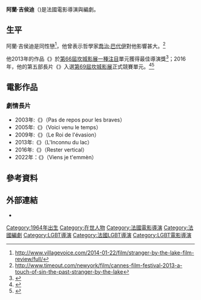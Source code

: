 {{expand|time=2016-04-17T09:28:41+00:00}}
{{noteTA
|1=zh-hans:吉罗迪;zh-hant:吉侯迪;
}}
{{Infobox person
| name  = 阿蘭·吉侯迪<br/>Alain Guiraudie
| image = Alain Guiraudie.jpg
| imagesize = 
| caption = 
| birth_date = {{birth date and age|1964|7|15}}
| birth_place = {{FRA}}[[阿韋龍省|阿韋龍省]][[魯埃格自由城_(阿韋龍省)|魯埃格自由城]]
| nationality = {{FRA}}
| years_active = 
| occupation = 電影導演、編劇
| spouse = 
}}

'''阿蘭·吉侯迪'''（{{lang-fr|Alain Guiraudie}})是法國電影導演與編劇。

== 生平 ==
阿蘭·吉侯迪是同性戀<ref>http://www.villagevoice.com/2014-01-22/film/stranger-by-the-lake-film-review/full/</ref>，他曾表示哲學家[[喬治·巴代伊|喬治·巴代伊]]對他影響甚大。<ref>http://www.timeout.com/newyork/film/cannes-film-festival-2013-a-touch-of-sin-the-past-stranger-by-the-lake</ref>

他2013年的作品《{{link-fr|湖畔春光|L'Inconnu du lac}}》於[[第66屆坎城影展|第66屆坎城影展]][[一種注目|一種注目]]單元獲得最佳導演獎<ref name="Cannes2013">{{cite web|url=http://www.festival-cannes.fr/en/article/59652.html |title=2013 Official Selection|date=6 May 2013|accessdate=6 May 2013|work=Cannes}}</ref>；2016年，他的第五部長片《{{link-en|保持站立|Staying Vertical}}》入選[[第69屆坎城影展|第69屆坎城影展]]正式競賽單元。<ref >{{cite web |url=http://variety.com/2016/film/festivals/cannes-film-festival-official-selection-lineup-2016-1201753269/ |title=Cannes 2016: Film Festival Unveils Official Selection Lineup |accessdate=14 April 2016 |work=Variety}}</ref><ref>{{cite web |url=http://www.indiewire.com/article/cannes-live-stream-2016-film-festival-lineup-list |title=2016 Cannes Film Festival Announces Lineup |accessdate=14 April 2016 |work=IndieWire}}</ref>

== 電影作品 ==
=== 劇情長片 ===
*2003年:《{{link-fr|怕死不要睡|Pas de repos pour les braves}}》（Pas de repos pour les braves）
*2005年:《{{link-fr|時候到了|Voici venu le temps}}》（Voici venu le temps）
*2009年:《{{link-fr|跑路之王|Le Roi de l'évasion}}》（Le Roi de l'évasion）
*2013年:《{{link-fr|湖畔春光|L'Inconnu du lac}}》（L'Inconnu du lac）
*2016年:《{{link-en|保持站立|Staying Vertical}}》（Rester vertical）
*2022年：《{{link-fr|跟我走吧|Viens je t'emmène}}》（Viens je t'emmèn）

==參考資料==
{{reflist}}

==外部連結==
* {{IMDb name|id=0347492}}

{{DEFAULTSORT:Guiraudie, Alain}}
[[Category:1964年出生|Category:1964年出生]]
[[Category:在世人物|Category:在世人物]]
[[Category:法國電影導演|Category:法國電影導演]]
[[Category:法國編劇|Category:法國編劇]]
[[Category:LGBT導演|Category:LGBT導演]]
[[Category:法國LGBT導演|Category:法國LGBT導演]]
[[Category:LGBT電影導演|Category:LGBT電影導演]]